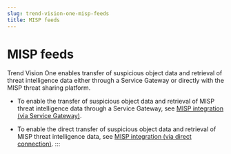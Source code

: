 ```yaml
---
slug: trend-vision-one-misp-feeds
title: MISP feeds
---
```

# MISP feeds

Trend Vision One enables transfer of suspicious object data and retrieval of threat intelligence data either through a Service Gateway or directly with the MISP threat sharing platform.

- To enable the transfer of suspicious object data and retrieval of MISP threat intelligence data through a Service Gateway, see [MISP integration (via Service Gateway)](misp-integration.mdx).

- To enable the direct transfer of suspicious object data and retrieval of MISP threat intelligence data, see [MISP integration (via direct connection)](misp-integration-direct-connect.mdx).
:::

